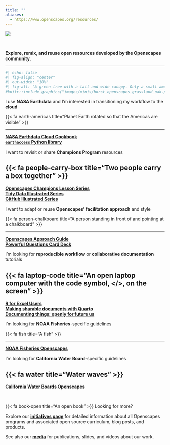 ```yaml
---
title: ""
aliases: 
  - https://www.openscapes.org/resources/
---
```


::: column-screen
![](images/banner_imgs/text_banners/resources_banner.png)

<br>

::: white-div
::: {.medium-body-text .center-text}
<!-- **Open source resources developed by the Openscapes community.** -->
**Explore, remix, and reuse open resources developed by the Openscapes community.**

---

:::

```r
#| echo: false
#| fig-align: "center"
#| out-width: "10%"
#| fig-alt: "A green tree with a tall and wide canopy. Only a small amount of the brown trunk is visible."
#knitr::include_graphics("images/minis/horst_openscapes_grassland_oak.png")
```

<!--------------------------------------------->
<!---------------- START row 1 ---------------->
::: {.grid}

<!---------------- START NASA ---------------->
::: {.g-col-12 .g-col-md-6 .resource-box .center-text}
[I use **NASA Earthdata** and I'm interested in transitioning my workflow to the **cloud**]{.med-sm-body-text}   

[{{< fa earth-americas title="Planet Earth rotated so that the Americas are visible" >}}]{.large-body-text} 

---

[**NASA Earthdata Cloud Cookbook**](https://nasa-openscapes.github.io/earthdata-cloud-cookbook/)  
[**`earthaccess` Python library**](https://earthaccess.readthedocs.io/en/latest/)
:::
<!---------------- END NASA ---------------->

<!---------------- START Champions Program ---------------->
::: {.g-col-12 .g-col-md-6 .resource-box .center-text}
[I want to revisit or share **Champions Program** resources]{.med-sm-body-text}   

[{{< fa people-carry-box title="Two people carry a box together" >}}]{.large-body-text} 
---

[**Openscapes Champions Lesson Series**](https://openscapes.github.io/series)  
[**Tidy Data Illustrated Series**](https://openscapes.org/blog/2020-10-12-tidy-data/)  
[**GitHub Illustrated Series**](https://openscapes.org/blog/2022-05-27-github-illustrated-series/index.html)  
:::
<!---------------- END Champions Program ---------------->

:::
<!--------------------------------------------->
<!---------------- END row 1 ------------------>


<!--------------------------------------------------------------------->
<!--------------------------------------------------------------------->
<!--------------------------------------------------------------------->


<!--------------------------------------------->
<!---------------- START row 2 ---------------->
::: {.grid}

<!---------------- START Approach Guide ---------------->
::: {.g-col-12 .g-col-md-6 .resource-box .center-text}
[I want to adapt or reuse **Openscapes' facilitation approach** and style]{.med-sm-body-text}   

[{{< fa person-chalkboard title="A person standing in front of and pointing at a chalkboard" >}}]{.large-body-text} 

---

[**Openscapes Approach Guide**](https://openscapes.github.io/approach-guide/)  
[**Powerful Questions Card Deck**](https://github.com/Openscapes/powerful-questions-card-deck)  

:::
<!---------------- END Approach Guide ---------------->

<!---------------- START RR & Collab ---------------->
::: {.g-col-12 .g-col-md-6 .resource-box .center-text}
[I'm looking for **reproducible workflow** or **collaborative documentation** tutorials]{.med-sm-body-text}   

[{{< fa laptop-code title="An open laptop computer with the code symbol, </>, on the screen" >}}]{.large-body-text} 
---

[**R for Excel Users**](https://rstudio-conf-2020.github.io/r-for-excel)  
[**Making sharable documents with Quarto**](https://openscapes.github.io/quarto-website-tutorial/)  
[**Documenting things: openly for future us**](https://openscapes.github.io/documenting-things)
:::
<!---------------- END RR & Collab ---------------->

:::
<!--------------------------------------------->
<!---------------- END row 2 ------------------>

<!--------------------------------------------------------------------->
<!--------------------------------------------------------------------->
<!--------------------------------------------------------------------->


<!--------------------------------------------->
<!---------------- START row 3 ---------------->
::: {.grid}

<!---------------- START Approach Guide ---------------->
::: {.g-col-12 .g-col-md-6 .resource-box .center-text}
[I'm looking for **NOAA Fisheries**-specific guidelines]{.med-sm-body-text}   

[{{< fa fish title="A fish" >}}]{.large-body-text} 

---

[**NOAA Fisheries Openscapes**](https://nmfs-openscapes.github.io/)
:::
<!---------------- END Approach Guide ---------------->

<!---------------- START CA Water ---------------->
::: {.g-col-12 .g-col-md-6 .resource-box .center-text}
[I'm looking for **California Water Board**-specific guidelines]{.med-sm-body-text} 

[{{< fa water title="Water waves" >}}]{.large-body-text} 
---

[**California Water Boards Openscapes**](https://cawaterboarddatacenter.github.io/swrcb-openscapes/) 
:::
<!---------------- END CA Water ---------------->

:::

<!--------------------------------------------->
<!---------------- END row 3 ------------------>

<br>

::: {.yellow-box .med-sm-body-text .center-text}
::: {.large-body-text .center-text}
{{< fa book-open title="An open book" >}} Looking for more?
:::

Explore our [**initiatives page**](initiatives.qmd) for detailed information about all Openscapes programs and associated open source curriculum, blog posts, and products.

See also our **[media](media.qmd)** for publications, slides, and videos about our work.
:::

:::
:::

